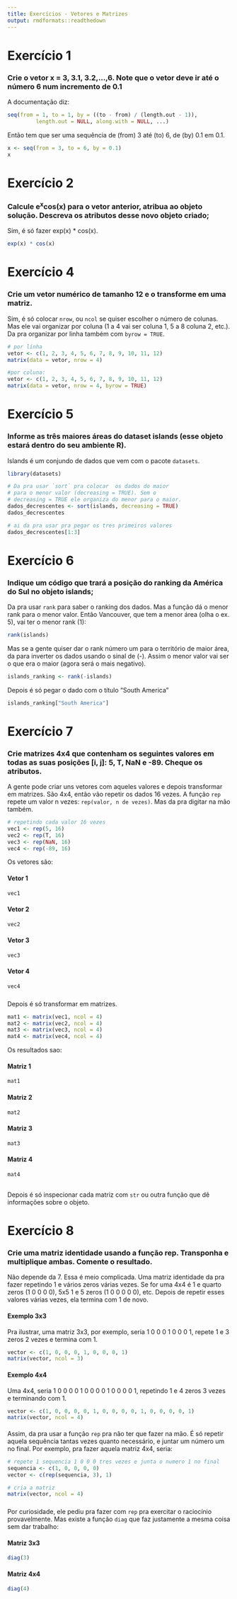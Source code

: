 ```yaml
---
title: Exercícios - Vetores e Matrizes
output: rmdformats::readthedown
---
```


# Exercício 1
### Crie o vetor x = 3, 3.1, 3.2,…,6. Note que o vetor deve ir até o número 6 num incremento de 0.1

A documentação diz:
```r
seq(from = 1, to = 1, by = ((to - from) / (length.out - 1)),
         length.out = NULL, along.with = NULL, ...)
```

Então tem que ser uma sequência de (from) 3 até (to) 6, de (by) 0.1 em 0.1.
```r
x <- seq(from = 3, to = 6, by = 0.1)
x
```

# Exercício 2
### Calcule e^x^cos(x) para o vetor anterior, atribua ao objeto solução. Descreva os atributos desse novo objeto criado;

Sim, é só fazer exp(x) * cos(x).
```r
exp(x) * cos(x)
```

# Exercício 4
### Crie um vetor numérico de tamanho 12 e o transforme em uma matriz.

Sim, é só colocar `nrow`, ou `ncol` se quiser escolher o número de colunas.
Mas ele vai organizar por coluna (1 a 4 vai ser coluna 1, 5 a 8 coluna 2, etc.).
Da pra organizar por linha também com `byrow = TRUE`.

```r
# por linha
vetor <- c(1, 2, 3, 4, 5, 6, 7, 8, 9, 10, 11, 12)
matrix(data = vetor, nrow = 4)

#por coluna:
vetor <- c(1, 2, 3, 4, 5, 6, 7, 8, 9, 10, 11, 12)
matrix(data = vetor, nrow = 4, byrow = TRUE)
```

# Exercício 5
### Informe as três maiores áreas do dataset islands (esse objeto estará dentro do seu ambiente R).

Islands é um conjundo de dados que vem com o pacote `datasets`.
```r
library(datasets)

# Da pra usar `sort` pra colocar  os dados do maior
# para o menor valor (decreasing = TRUE). Sem o
# decreasing = TRUE ele organiza do menor para o maior.
dados_decrescentes <- sort(islands, decreasing = TRUE)
dados_decrescentes

# ai da pra usar pra pegar os tres primeiros valores
dados_decrescentes[1:3]
```

# Exercício 6
### Indique um código que trará a posição do ranking da América do Sul no objeto islands;

Da pra usar `rank` para saber o ranking dos dados. Mas a função
dá o menor rank para o menor valor. Então Vancouver, que tem a menor
área (olha o ex. 5), vai ter o menor rank (1):

```r
rank(islands)
```

Mas se a gente quiser dar o rank número um para o território de
maior área, da para inverter os dados usando o sinal de (-). Assim
o menor valor vai ser o que era o maior (agora será o mais
negativo).

```r
islands_ranking <- rank(-islands)
```

Depois é só pegar o dado com o título "South America"

```r
islands_ranking["South America"]
```

# Exercício 7
### Crie matrizes 4x4 que contenham os seguintes valores em todas as suas posições [i, j]: 5, T, NaN e -89. Cheque os atributos. {.tabset .tabset-fade .tabset-pills}

A gente pode criar uns vetores com aqueles valores e depois transformar em matrizes. São 4x4, então vão
repetir os dados 16 vezes. A função `rep` repete um valor n vezes: `rep(valor, n de vezes)`. Mas da pra
digitar na mão também.

```r
# repetindo cada valor 16 vezes
vec1 <- rep(5, 16)
vec2 <- rep(T, 16)
vec3 <- rep(NaN, 16)
vec4 <- rep(-89, 16)
```

Os vetores são:

#### Vetor 1
```r
vec1
```
#### Vetor 2
```r
vec2
```

#### Vetor 3
```r
vec3
```

#### Vetor 4
```r
vec4
```

### {.tabset .tabset-fade .tabset-pills}

Depois é só transformar em matrizes.

```r
mat1 <- matrix(vec1, ncol = 4)
mat2 <- matrix(vec2, ncol = 4)
mat3 <- matrix(vec3, ncol = 4)
mat4 <- matrix(vec4, ncol = 4)
```

Os resultados sao:

#### Matriz 1
```r
mat1
```
#### Matriz 2
```r
mat2
```
#### Matriz 3
```r
mat3
```
#### Matriz 4
```r
mat4
```

##

Depois é só inspecionar cada matriz com `str` ou outra função que dê informações sobre
o objeto.

# Exercício 8
### Crie uma matriz identidade usando a função rep. Transponha e multiplique ambas. Comente o resultado. {.tabset .tabset-fade .tabset-pills}

Não depende da 7. Essa é meio complicada. Uma matriz identidade da pra fazer repetindo 1 e vários zeros
várias vezes. Se for uma 4x4 é 1 e quarto zeros (1 0 0 0 0), 5x5 1 e 5 zeros (1 0 0 0 0 0), etc. Depois
de repetir esses valores várias vezes, ela termina com 1 de novo.

#### Exemplo 3x3

Pra ilustrar, uma matriz 3x3, por exemplo, seria 1 0 0 0 1 0 0 0 1, repete 1 e 3 zeros 2 vezes e termina com 1.
```r
vector <- c(1, 0, 0, 0, 1, 0, 0, 0, 1)
matrix(vector, ncol = 3)
```

#### Exemplo 4x4
Uma 4x4, seria 1 0 0 0 0 1 0 0 0 0 1 0 0 0 0 1, repetindo 1 e 4 zeros 3 vezes e terminando com 1.
```r
vector <- c(1, 0, 0, 0, 0, 1, 0, 0, 0, 0, 1, 0, 0, 0, 0, 1)
matrix(vector, ncol = 4)
```

####

Assim, da pra usar a função `rep` pra não ter que fazer na mão. É só repetir aquela sequência
tantas vezes quanto necessário, e juntar um número um no final. Por exemplo, pra fazer aquela
matriz 4x4, seria:

```r
# repete 1 sequencia 1 0 0 0 tres vezes e junta o numero 1 no final
sequencia <- c(1, 0, 0, 0, 0)
vector <- c(rep(sequencia, 3), 1)

# cria a matriz
matrix(vector, ncol = 4)
```
### {.tabset .tabset-fade .tabset-pills}

Por curiosidade, ele pediu pra fazer com `rep` pra exercitar o raciocínio provavelmente. Mas existe
a função `diag` que faz justamente a mesma coisa sem dar trabalho:

#### Matriz 3x3
```r
diag(3)
```
#### Matriz 4x4
```r
diag(4)
```
